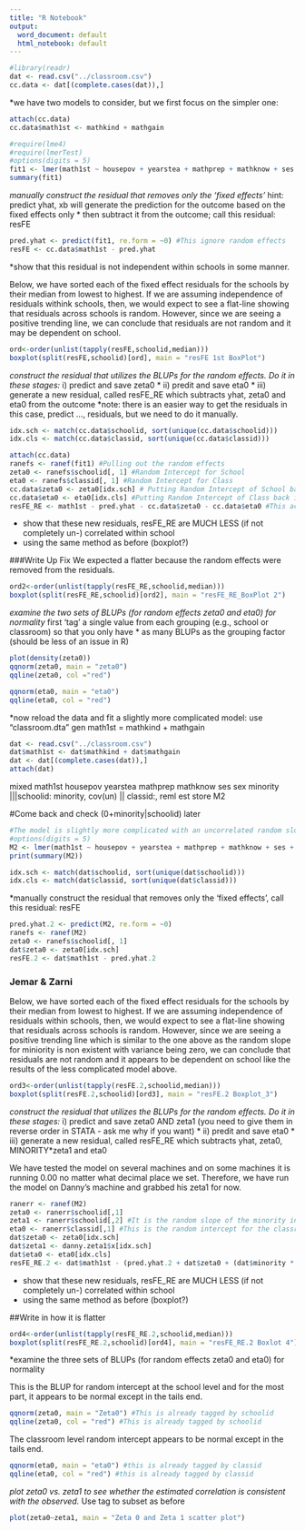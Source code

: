 ```yaml
---
title: "R Notebook"
output:
  word_document: default
  html_notebook: default
---
```


```r
#library(readr)
dat <- read.csv("../classroom.csv")
cc.data <- dat[(complete.cases(dat)),]
```

*we have two models to consider, but we first focus on the simpler one:
```r
attach(cc.data)
cc.data$math1st <- mathkind + mathgain
```

```r
#require(lme4)
#require(lmerTest)
#options(digits = 5)
fit1 <- lmer(math1st ~ housepov + yearstea + mathprep + mathknow + ses + sex + minority + (1|schoolid/classid), data=cc.data)
summary(fit1)
```

*manually construct the residual that removes only the 'fixed effects'
*hint: predict yhat, xb will generate the prediction for the outcome based on the fixed effects only
* then subtract it from the outcome; call this residual: resFE
```r
pred.yhat <- predict(fit1, re.form = ~0) #This ignore random effects
resFE <- cc.data$math1st - pred.yhat 
```

*show that this residual is not independent within schools in some manner.

Below, we have sorted each of the fixed effect residuals for the schools by their median from lowest to highest. If we are assuming independence of residuals withink schools, then, we would expect to see a flat-line showing that residuals across schools is random. However, since we are seeing a positive trending line, we can conclude that residuals are not random and it may be dependent on school.
```r
ord<-order(unlist(tapply(resFE,schoolid,median)))
boxplot(split(resFE,schoolid)[ord], main = "resFE 1st BoxPlot")
```


*construct the residual that utilizes the BLUPs for the random effects.  Do it in these stages:
* i) predict and save zeta0 
* ii) predit and save eta0
* iii) generate a new residual, called resFE_RE which subtracts yhat, zeta0 and eta0 from the outcome
*note: there is an easier way to get the residuals in this case, predict ..., residuals, but we need to do it manually.
```r
idx.sch <- match(cc.data$schoolid, sort(unique(cc.data$schoolid)))
idx.cls <- match(cc.data$classid, sort(unique(cc.data$classid))) 
```

```r
attach(cc.data)
ranefs <- ranef(fit1) #Pulling out the random effects
zeta0 <- ranefs$schoolid[, 1] #Random Intercept for School
eta0 <- ranefs$classid[, 1] #Random Intercept for Class
cc.data$zeta0 <- zeta0[idx.sch] # Putting Random Intercept of School back into the data set
cc.data$eta0 <- eta0[idx.cls] #Putting Random Intercept of Class back into the data set
resFE_RE <- math1st - pred.yhat - cc.data$zeta0 - cc.data$eta0 #This accounts for removing both fixed and random effects and the random effects are removed manually. Therefore, residuals should be less dependent than the previous one. Thus, we expect to see a flatter line.
```


* show that these new residuals, resFE_RE are MUCH LESS (if not completely un-) correlated within school 
* using the same method as before (boxplot?)

###Write Up Fix
We expected a flatter because the random effects were removed from the residuals.
```r
ord2<-order(unlist(tapply(resFE_RE,schoolid,median)))
boxplot(split(resFE_RE,schoolid)[ord2], main = "resFE_RE_BoxPlot 2")
```

*examine the two sets of BLUPs (for random effects zeta0 and eta0) for normality
*first 'tag' a single value from each grouping (e.g., school or classroom) so that you only have 
* as many BLUPs as the grouping factor (should be less of an issue in R)

```r
plot(density(zeta0))
qqnorm(zeta0, main = "zeta0")
qqline(zeta0, col ="red")
```

```r
qqnorm(eta0, main = "eta0")
qqline(eta0, col = "red")
```

*now reload the data and fit a slightly more complicated model:
use "classroom.dta"
gen math1st = mathkind + mathgain
```r
dat <- read.csv("../classroom.csv")
dat$math1st <- dat$mathkind + dat$mathgain
dat <- dat[(complete.cases(dat)),]
attach(dat)
```



mixed math1st housepov yearstea mathprep mathknow ses sex minority |||schoolid: minority, cov(un) || classid:, reml 
est store M2

#Come back and check (0+minority|schoolid) later
```r
#The model is slightly more complicated with an uncorrelated random slope school level variability of minority.
#options(digits = 5)
M2 <- lmer(math1st ~ housepov + yearstea + mathprep + mathknow + ses + sex+ minority+ (minority|schoolid) + (1|classid))
print(summary(M2))
```

```r
idx.sch <- match(dat$schoolid, sort(unique(dat$schoolid)))
idx.cls <- match(dat$classid, sort(unique(dat$classid))) 
```

*manually construct the residual that removes only the 'fixed effects', call this residual: resFE

```r
pred.yhat.2 <- predict(M2, re.form = ~0)
ranefs <- ranef(M2)
zeta0 <- ranefs$schoolid[, 1]
dat$zeta0 <- zeta0[idx.sch]
resFE.2 <- dat$math1st - pred.yhat.2 
```


### Jemar & Zarni

Below, we have sorted each of the fixed effect residuals for the schools by their median from lowest to highest. If we are assuming independence of residuals within schools, then, we would expect to see a flat-line showing that residuals across schools is random. However, since we are seeing a positive trending line which is similar to the one above as the random slope for miniority is non existent with variance being zero, we can conclude that residuals are not random and it appears to be dependent on school like the results of the less complicated model above.

```r
ord3<-order(unlist(tapply(resFE.2,schoolid,median)))
boxplot(split(resFE.2,schoolid)[ord3], main = "resFE.2 Boxplot_3")
```

*construct the residual that utilizes the BLUPs for the random effects.  Do it in these stages:
* i) predict and save zeta0 AND zeta1 (you need to give them in reverse order in STATA - ask me why if you want)
* ii) predit and save eta0
* iii) generate a new residual, called resFE_RE which subtracts yhat, zeta0, MINORITY*zeta1 and eta0 


We have tested the model on several machines and on some machines it is running 0.00 no matter what decimal place we set. Therefore, we have run the model on Danny's machine and grabbed his zeta1 for now.



```r
ranerr <- ranef(M2)
zeta0 <- ranerr$schoolid[,1]
zeta1 <- ranerr$schoolid[,2] #It is the random slope of the minority intercept
eta0 <- ranerr$classid[,1] #This is the random intercept for the classroom level.
dat$zeta0 <- zeta0[idx.sch]
dat$zeta1 <- danny.zeta1$x[idx.sch]
dat$eta0 <- eta0[idx.cls]
resFE_RE.2 <- dat$math1st - (pred.yhat.2 + dat$zeta0 + (dat$minority * dat$zeta1) + dat$eta0)#This accounts for removing both fixed and random effects and the random effects are removed manually. Therefore, residuals should be less dependent than the previous one. Thus, we expect to see a flatter line.
```



* show that these new residuals, resFE_RE are MUCH LESS (if not completely un-) correlated within school 
* using the same method as before (boxplot?)

##Write in how it is flatter

```r
ord4<-order(unlist(tapply(resFE_RE.2,schoolid,median)))
boxplot(split(resFE_RE.2,schoolid)[ord4], main = "resFE_RE.2 Boxlot 4")
```

*examine the three sets of BLUPs (for random effects zeta0 and eta0) for normality

This is the BLUP for random intercept at the school level and for the most part, it appears to be normal except in the tails end.
```r
qqnorm(zeta0, main = "Zeta0") #This is already tagged by schoolid
qqline(zeta0, col = "red") #This is already tagged by schoolid
```

The classroom level random intercept appears to be normal except in the tails end.
```r
qqnorm(eta0, main = "eta0") #this is already tagged by classid
qqline(eta0, col = "red") #this is already tagged by classid
```


*plot zeta0 vs. zeta1 to see whether the estimated correlation is consistent with the observed. 
* Use tag to subset as before

```r
plot(zeta0~zeta1, main = "Zeta 0 and Zeta 1 scatter plot")

```




